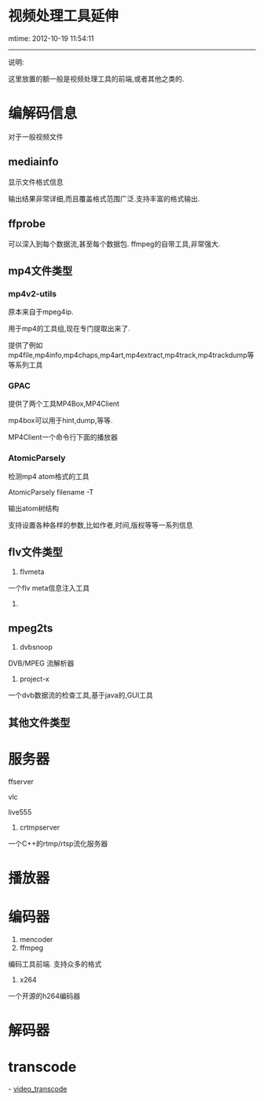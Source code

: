 = 视频处理工具延伸 =
mtime: 2012-10-19 11:54:11
----
说明:

这里放置的额一般是视频处理工具的前端,或者其他之类的.


= 编解码信息 =
对于一般视频文件
== mediainfo ==
显示文件格式信息

输出结果非常详细,而且覆盖格式范围广泛.支持丰富的格式输出.

== ffprobe ==
可以深入到每个数据流,甚至每个数据包.
ffmpeg的自带工具,非常强大.

== mp4文件类型 ==
=== mp4v2-utils ===
原本来自于mpeg4ip.

用于mp4的工具组,现在专门提取出来了.

提供了例如mp4file,mp4info,mp4chaps,mp4art,mp4extract,mp4track,mp4trackdump等等系列工具

=== GPAC ===
提供了两个工具MP4Box,MP4Client

mp4box可以用于hint,dump,等等.

MP4Client一个命令行下面的播放器

=== AtomicParsely ===
检测mp4 atom格式的工具

AtomicParsely filename -T

输出atom树结构

支持设置各种各样的参数,比如作者,时间,版权等等一系列信息

== flv文件类型 ==
# flvmeta
一个flv meta信息注入工具
#

== mpeg2ts ==
# dvbsnoop
DVB/MPEG 流解析器
# project-x
一个dvb数据流的检查工具,基于java的,GUI工具
== 其他文件类型 ==

= 服务器 =

ffserver

vlc

live555

# crtmpserver
一个C++的rtmp/rtsp流化服务器

= 播放器 =
= 编码器 =
# mencoder
# ffmpeg
编码工具前端.
支持众多的格式
# x264
一个开源的h264编码器

= 解码器 =

= transcode =
- [[video_transcode]]
